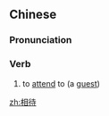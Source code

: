 ==Chinese==
{{zh-forms}}

===Pronunciation===
{{zh-pron
|m=xiāngdài
|mn=siang-thāi/siong-thāi
|cat=v
}}

===Verb===
{{zh-verb}}

# {{lb|zh|literary}} to [[attend]] to (a [[guest]])

[[zh:相待]]